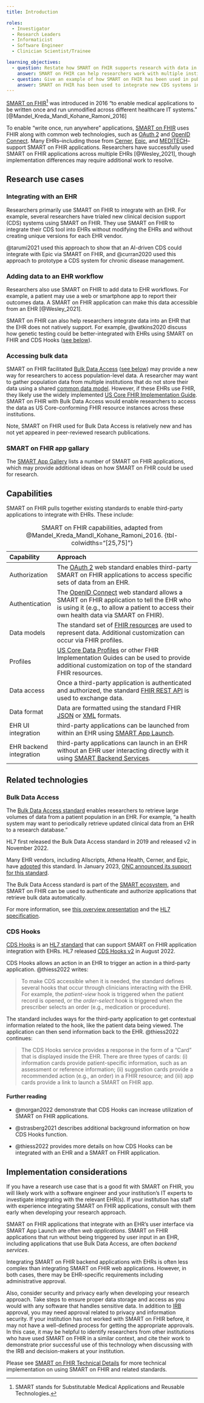 ```yaml
---
title: Introduction

roles:
  - Investigator
  - Research Leaders
  - Informaticist
  - Software Engineer
  - Clinician Scientist/Trainee

learning_objectives:
  - question: Restate how SMART on FHIR supports research with data in EHRs.
    answer: SMART on FHIR can help researchers work with multiple institutions' EHRs with a build once and repurpose application.
  - question: Give an example of how SMART on FHIR has been used in published research.
    answer: SMART on FHIR has been used to integrate new CDS systems into EHRs and integrate additional data sources like patient-reported outcomes into EHRs.
---
```


[SMART on FHIR](https://smarthealthit.org)[^1] was introduced in 2016 "to enable medical applications to be written once and run unmodified across different healthcare IT systems." [@Mandel_Kreda_Mandl_Kohane_Ramoni_2016]

[^1]: SMART stands for Substitutable Medical Applications and Reusable Technologies.

To enable "write once, run anywhere" applications, [SMART on FHIR](http://docs.smarthealthit.org) uses FHIR along with common web technologies, such as [OAuth 2](https://oauth.net/2/) and [OpenID Connect](https://openid.net/connect/). Many EHRs--including those from [Cerner](https://fhir.cerner.com), [Epic](https://fhir.epic.com), and [MEDITECH](https://ehr.meditech.com/ehr-solutions/greenfield-workspace)--support SMART on FHIR applications. Researchers have successfully used SMART on FHIR applications across multiple EHRs [@Wesley_2021], though implementation differences may require additional work to resolve.

## Research use cases

### Integrating with an EHR

Researchers primarily use SMART on FHIR to integrate with an EHR. For example, several researchers have trialed new clinical decision support (CDS) systems using SMART on FHIR. They use SMART on FHIR to integrate their CDS tool into EHRs without modifying the EHRs and without creating unique versions for each EHR vendor.

@tarumi2021 used this approach to show that an AI-driven CDS could integrate with Epic via SMART on FHIR, and @curran2020 used this approach to prototype a CDS system for chronic disease management.

### Adding data to an EHR workflow

Researchers also use SMART on FHIR to add data to EHR workflows. For example, a patient may use a web or smartphone app to report their outcomes data. A SMART on FHIR application can make this data accessible from an EHR [@Wesley_2021].

SMART on FHIR can also help researchers integrate data into an EHR that the EHR does not natively support. For example, @watkins2020 discuss how genetic testing could be better-integrated with EHRs using SMART on FHIR and CDS Hooks ([see below](#cds-hooks)).

### Accessing bulk data

SMART on FHIR facilitated [Bulk Data Access](http://hl7.org/fhir/uv/bulkdata/) ([see below](#bulk-data-access)) may provide a new way for researchers to access population-level data. A researcher may want to gather population data from multiple institutions that do not store their data using a shared [common data model](cdms.qmd). However, if these EHRs use FHIR, they likely use the widely implemented [US Core FHIR Implementation Guide](https://www.hl7.org/fhir/us/core/). SMART on FHIR with Bulk Data Access would enable researchers to access the data as US Core-conforming FHIR resource instances across these institutions.

Note, SMART on FHIR used for Bulk Data Access is relatively new and has not yet appeared in peer-reviewed research publications.

### SMART on FHIR app gallary

The [SMART App Gallery](https://apps.smarthealthit.org/apps) lists a number of SMART on FHIR applications, which may provide additional ideas on how SMART on FHIR could be used for research.

## Capabilities

SMART on FHIR pulls together existing standards to enable third-party applications to integrate with EHRs. These include:

| Capability              | Approach                                                                                                                                                                                                        |
|:------------------------|:----------------------------------------------------------------------------------------------------------------------------------------------------------------------------------------------------------------|
| Authorization           | The [OAuth 2](https://oauth.net/2/) web standard enables third-party SMART on FHIR applications to access specific sets of data from an EHR.                                                                    |
| Authentication          | The [OpenID Connect](https://openid.net/connect/) web standard allows a SMART on FHIR application to tell the EHR who is using it (e.g., to allow a patient to access their own health data via SMART on FHIR). |
| Data models             | The standard set of [FHIR resources](https://www.hl7.org/fhir/resourcelist.html) are used to represent data. Additional customization can occur via FHIR profiles.                                              |
| Profiles                | [US Core Data Profiles](https://www.hl7.org/fhir/us/core/) or other FHIR Implementation Guides can be used to provide additional customization on top of the standard FHIR resources.                           |
| Data access             | Once a third-party application is authenticated and authorized, the standard [FHIR REST API](https://www.hl7.org/fhir/http.html) is used to exchange data.                                                      |
| Data format             | Data are formatted using the standard FHIR [JSON](https://www.hl7.org/fhir/json.html) or [XML](https://www.hl7.org/fhir/xml.html) formats.                                                                      |
| EHR UI integration      | third-party applications can be launched from within an EHR using [SMART App Launch](http://hl7.org/fhir/smart-app-launch/index.html).                                                                          |
| EHR backend integration | third-party applications can launch in an EHR without an EHR user interacting directly with it using [SMART Backend Services](https://hl7.org/fhir/uv/bulkdata/authorization/index.html).                       |

: SMART on FHIR capabilities, adapted from @Mandel_Kreda_Mandl_Kohane_Ramoni_2016. {tbl-colwidths="\[25,75\]"}

## Related technologies

### Bulk Data Access {#bulk-data-access}

The [Bulk Data Access standard](http://hl7.org/fhir/uv/bulkdata/) enables researchers to retrieve large volumes of data from a patient population in an EHR. For example, "a health system may want to periodically retrieve updated clinical data from an EHR to a research database."

HL7 first released the Bulk Data Access standard in 2019 and released v2 in November 2022.

Many EHR vendors, including Allscripts, Athena Health, Cerner, and Epic, have [adopted](https://docs.google.com/presentation/d/14ZHmam9hwz6-SsCG1YqUIQnJ56bvSqEatebltgEVR6c/edit#slide=id.g8c17644f87_23_1146) this standard. In January 2023, [ONC announced its support for this standard](https://www.healthit.gov/buzz-blog/health-it/onc-supports-adoption-and-implementation-of-bulk-data-apis).

The Bulk Data Access standard is part of the [SMART ecosystem](https://smarthealthit.org/), and SMART on FHIR can be used to authenticate and authorize applications that retrieve bulk data automatically.

::: {.callout-tip appearance="simple"}
For more information, see [this overview presentation](https://docs.google.com/presentation/d/14ZHmam9hwz6-SsCG1YqUIQnJ56bvSqEatebltgEVR6c/edit?usp=sharing) and the [HL7 specification](http://hl7.org/fhir/uv/bulkdata/).
:::

### CDS Hooks {#cds-hooks}

[CDS Hooks](https://cds-hooks.org) is an [HL7 standard](https://cds-hooks.hl7.org/) that can support SMART on FHIR application integration with EHRs. HL7 released [CDS Hooks v2](https://cds-hooks.hl7.org/2.0/) in August 2022.

CDS Hooks allows an action in an EHR to trigger an action in a third-party application. @thiess2022 writes:

> To make CDS accessible when it is needed, the standard defines several hooks that occur through clinicians interacting with the EHR. For example, the *patient-view* hook is triggered when the patient record is opened, or the *order-select* hook is triggered when the prescriber selects an order (e.g., medication or procedure).

The standard includes ways for the third-party application to get contextual information related to the hook, like the patient data being viewed. The application can then send information back to the EHR. @thiess2022 continues:

> The CDS Hooks service provides a response in the form of a "Card" that is displayed inside the EHR. There are three types of cards: (i) information cards provide patient-specific information, such as an assessment or reference information; (ii) suggestion cards provide a recommended action (e.g., an order) in a FHIR resource; and (iii) app cards provide a link to launch a SMART on FHIR app.

#### Further reading

-   @morgan2022 demonstrate that CDS Hooks can increase utilization of SMART on FHIR applications.

-   @strasberg2021 describes additional background information on how CDS Hooks function.

-   @thiess2022 provides more details on how CDS Hooks can be integrated with an EHR and a SMART on FHIR application.

## Implementation considerations

If you have a research use case that is a good fit with SMART on FHIR, you will likely work with a software engineer and your institution's IT experts to investigate integrating with the relevant EHR(s). If your institution has staff with experience integrating SMART on FHIR applications, consult with them early when developing your research approach.

SMART on FHIR applications that integrate with an EHR's user interface via SMART App Launch are often *web applications*. SMART on FHIR applications that run without being triggered by user input in an EHR, including applications that use Bulk Data Access, are often *backend services*.

Integrating SMART on FHIR backend applications with EHRs is often less complex than integrating SMART on FHIR web applications. However, in both cases, there may be EHR-specific requirements including administrative approval.

Also, consider security and privacy early when developing your research approach. Take steps to ensure proper data storage and access as you would with any software that handles sensitive data. In addition to [IRB](https://www.ncbi.nlm.nih.gov/pmc/articles/PMC4631034/) approval, you may need approval related to privacy and information security. If your institution has not worked with SMART on FHIR before, it may not have a well-defined process for getting the appropriate approvals. In this case, it may be helpful to identify researchers from other institutions who have used SMART on FHIR in a similar context, and cite their work to demonstrate prior successful use of this technology when discussing with the IRB and decision-makers at your institution.

Please see [SMART on FHIR Technical Details](smart-on-fhir-tech.qmd) for more technical implementation on using SMART on FHIR and related standards.
